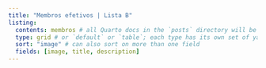 ```yaml
---
title: "Membros efetivos | Lista B"
listing: 
  contents: membros # all Quarto docs in the `posts` directory will be included on your listing page
  type: grid # or `default` or `table`; each type has its own set of yaml options to include
  sort: "image" # can also sort on more than one field
  fields: [image, title, description]
---
```





